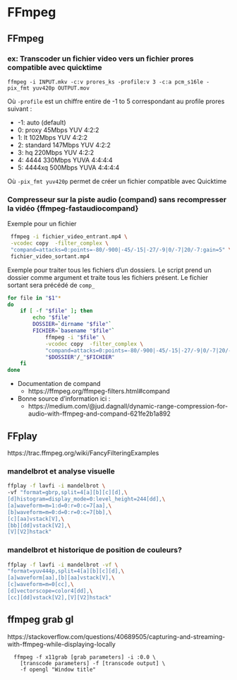 # FFmpeg{#ffmpeg} 

## FFmpeg
### ex: Transcoder un fichier video vers un fichier prores compatible avec quicktime
```
ffmpeg -i INPUT.mkv -c:v prores_ks -profile:v 3 -c:a pcm_s16le -pix_fmt yuv420p OUTPUT.mov
```

Où `-profile` est un chiffre entire de -1 to 5 correspondant au profile prores suivant :

* -1: auto (default)
* 0: proxy 45Mbps YUV 4:2:2
* 1: lt 102Mbps YUV 4:2:2
* 2: standard  147Mbps YUV 4:2:2
* 3: hq 220Mbps YUV 4:2:2
* 4: 4444 330Mbps YUVA 4:4:4:4
* 5: 4444xq  500Mbps YUVA 4:4:4:4

Où `-pix_fmt yuv420p` permet de créer un fichier compatible avec Quicktime


### Compresseur sur la piste audio (compand) sans recompresser la vidéo {ffmpeg-fastaudiocompand}

Exemple pour un fichier 

```bash
 ffmpeg -i fichier_video_entrant.mp4 \
 -vcodec copy  -filter_complex \
 "compand=attacks=0:points=-80/-900|-45/-15|-27/-9|0/-7|20/-7:gain=5" \
 fichier_video_sortant.mp4
```

Exemple pour traiter tous les fichiers d'un dossiers.
Le script prend un dossier comme argument et traite tous les fichiers présent. 
Le fichier sortant sera précédé de `comp_`

```bash
for file in "$1"*
do
    if [ -f "$file" ]; then 
        echo "$file"
        DOSSIER=`dirname "$file"`
        FICHIER=`basename "$file"`
            ffmpeg -i "$file" \
            -vcodec copy  -filter_complex \
            "compand=attacks=0:points=-80/-900|-45/-15|-27/-9|0/-7|20/-7:gain=5" \
            "$DOSSIER"/_"$FICHIER"
    fi 
done
```

* Documentation de compand
  * https://ffmpeg.org/ffmpeg-filters.html#compand   

* Bonne source d'information ici : 
  * https://medium.com/@jud.dagnall/dynamic-range-compression-for-audio-with-ffmpeg-and-compand-621fe2b1a892



## FFplay

https://trac.ffmpeg.org/wiki/FancyFilteringExamples

### mandelbrot et analyse visuelle 
```bash
ffplay -f lavfi -i mandelbrot \
-vf "format=gbrp,split=4[a][b][c][d],\
[d]histogram=display_mode=0:level_height=244[dd],\
[a]waveform=m=1:d=0:r=0:c=7[aa],\
[b]waveform=m=0:d=0:r=0:c=7[bb],\
[c][aa]vstack[V],\
[bb][dd]vstack[V2],\
[V][V2]hstack"
```

### mandelbrot et historique de position de couleurs?

```bash
ffplay -f lavfi -i mandelbrot -vf \
"format=yuv444p,split=4[a][b][c][d],\
[a]waveform[aa],[b][aa]vstack[V],\
[c]waveform=m=0[cc],\
[d]vectorscope=color4[dd],\
[cc][dd]vstack[V2],[V][V2]hstack"
```

## ffmpeg grab gl
https://stackoverflow.com/questions/40689505/capturing-and-streaming-with-ffmpeg-while-displaying-locally
```
  ffmpeg -f x11grab [grab parameters] -i :0.0 \
    [transcode parameters] -f [transcode output] \
    -f opengl "Window title"
```